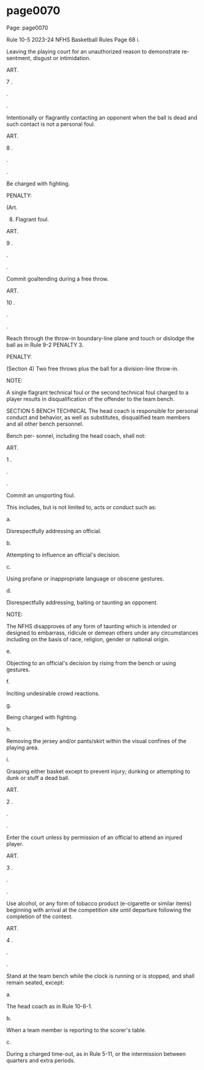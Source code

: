 
# page0070

Page: page0070

Rule 10-5 2023-24 NFHS Basketball Rules Page 68 i.

Leaving the playing court for an unauthorized reason to demonstrate re- sentment, disgust or intimidation.

ART.

7 .

.

.

Intentionally or flagrantly contacting an opponent when the ball is dead and such contact is not a personal foul.

ART.

8 .

.

.

Be charged with fighting.

PENALTY:

(Art.

8) Flagrant foul.

ART.

9 .

.

.

Commit goaltending during a free throw.

ART.

10 .

.

.

Reach through the throw-in boundary-line plane and touch or dislodge the ball as in Rule 9-2 PENALTY 3.

PENALTY:

(Section 4) Two free throws plus the ball for a division-line throw-in.

NOTE:

A single flagrant technical foul or the second technical foul charged to a player results in disqualification of the offender to the team bench.

SECTION 5 BENCH TECHNICAL The head coach is responsible for personal conduct and behavior, as well as substitutes, disqualified team members and all other bench personnel.

Bench per- sonnel, including the head coach, shall not:

ART.

1 .

.

.

Commit an unsporting foul.

This includes, but is not limited to, acts or conduct such as:

a.

Disrespectfully addressing an official.

b.

Attempting to influence an official's decision.

c.

Using profane or inappropriate language or obscene gestures.

d.

Disrespectfully addressing, baiting or taunting an opponent.

NOTE:

The NFHS disapproves of any form of taunting which is intended or designed to embarrass, ridicule or demean others under any circumstances including on the basis of race, religion, gender or national origin.

e.

Objecting to an official's decision by rising from the bench or using gestures.

f.

Inciting undesirable crowd reactions.

g.

Being charged with fighting.

h.

Removing the jersey and/or pants/skirt within the visual confines of the playing area.

i.

Grasping either basket except to prevent injury; dunking or attempting to dunk or stuff a dead ball.

ART.

2 .

.

.

Enter the court unless by permission of an official to attend an injured player.

ART.

3 .

.

.

Use alcohol, or any form of tobacco product (e-cigarette or similar items) beginning with arrival at the competition site until departure following the completion of the contest.

ART.

4 .

.

.

Stand at the team bench while the clock is running or is stopped, and shall remain seated, except:

a.

The head coach as in Rule 10-6-1.

b.

When a team member is reporting to the scorer's table.

c.

During a charged time-out, as in Rule 5-11, or the intermission between quarters and extra periods.
  